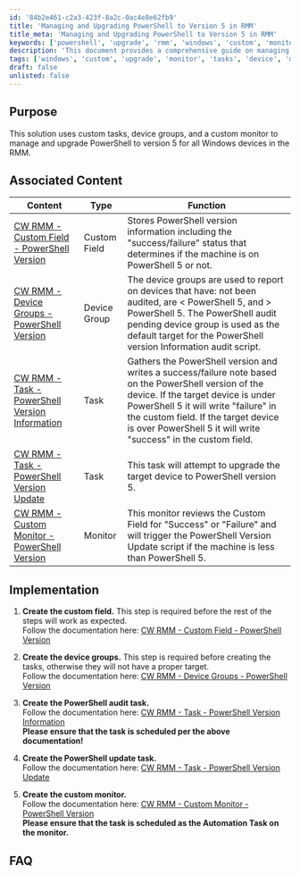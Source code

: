 ```yaml
---
id: '84b2e461-c2a3-423f-8a2c-0ac4e8e62fb9'
title: 'Managing and Upgrading PowerShell to Version 5 in RMM'
title_meta: 'Managing and Upgrading PowerShell to Version 5 in RMM'
keywords: ['powershell', 'upgrade', 'rmm', 'windows', 'custom', 'monitor', 'tasks']
description: 'This document provides a comprehensive guide on managing and upgrading PowerShell to version 5 for all Windows devices within the ConnectWise RMM platform, utilizing custom tasks, device groups, and monitors to ensure successful upgrades.'
tags: ['windows', 'custom', 'upgrade', 'monitor', 'tasks', 'device', 'management']
draft: false
unlisted: false
---
```

## Purpose

This solution uses custom tasks, device groups, and a custom monitor to manage and upgrade PowerShell to version 5 for all Windows devices in the RMM.

## Associated Content

| Content                                                                 | Type          | Function                                                                                                                                                                         |
|-------------------------------------------------------------------------|---------------|----------------------------------------------------------------------------------------------------------------------------------------------------------------------------------|
| [CW RMM - Custom Field - PowerShell Version](https://proval.itglue.com/DOC-5078775-12824368) | Custom Field  | Stores PowerShell version information including the "success/failure" status that determines if the machine is on PowerShell 5 or not.                                        |
| [CW RMM - Device Groups - PowerShell Version](https://proval.itglue.com/DOC-5078775-12824362) | Device Group  | The device groups are used to report on devices that have: not been audited, are \< PowerShell 5, and > PowerShell 5. The PowerShell audit pending device group is used as the default target for the PowerShell version Information audit script. |
| [CW RMM - Task - PowerShell Version Information](https://proval.itglue.com/DOC-5078775-12824367) | Task          | Gathers the PowerShell version and writes a success/failure note based on the PowerShell version of the device. If the target device is under PowerShell 5 it will write "failure" in the custom field. If the target device is over PowerShell 5 it will write "success" in the custom field. |
| [CW RMM - Task - PowerShell Version Update](https://proval.itglue.com/DOC-5078775-12825752) | Task          | This task will attempt to upgrade the target device to PowerShell version 5.                                                                                                 |
| [CW RMM - Custom Monitor - PowerShell Version](https://proval.itglue.com/DOC-5078775-12824363) | Monitor       | This monitor reviews the Custom Field for "Success" or "Failure" and will trigger the PowerShell Version Update script if the machine is less than PowerShell 5.             |

## Implementation

1. **Create the custom field.** This step is required before the rest of the steps will work as expected.  
   Follow the documentation here: [CW RMM - Custom Field - PowerShell Version](https://proval.itglue.com/DOC-5078775-12824368)

2. **Create the device groups.** This step is required before creating the tasks, otherwise they will not have a proper target.  
   Follow the documentation here: [CW RMM - Device Groups - PowerShell Version](https://proval.itglue.com/DOC-5078775-12824362)

3. **Create the PowerShell audit task.**  
   Follow the documentation here: [CW RMM - Task - PowerShell Version Information](https://proval.itglue.com/DOC-5078775-12824367)  
   **Please ensure that the task is scheduled per the above documentation!**

4. **Create the PowerShell update task.**  
   Follow the documentation here: [CW RMM - Task - PowerShell Version Update](https://proval.itglue.com/DOC-5078775-12825752)

5. **Create the custom monitor.**  
   Follow the documentation here: [CW RMM - Custom Monitor - PowerShell Version](https://proval.itglue.com/DOC-5078775-12824363)  
   **Please ensure that the task is scheduled as the Automation Task on the monitor.**

## FAQ













